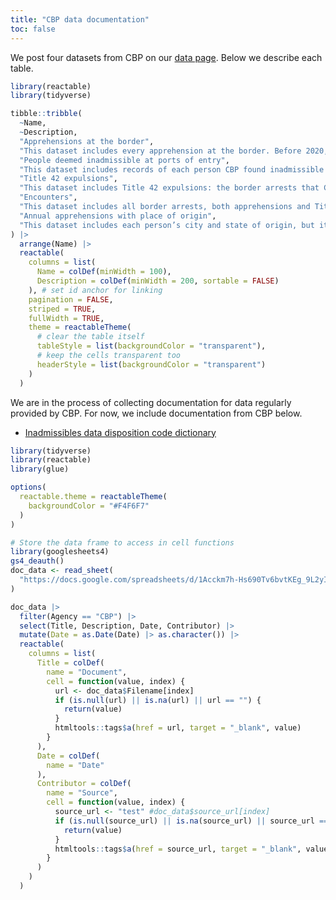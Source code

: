 ```yaml
---
title: "CBP data documentation"
toc: false
---
```


We post four datasets from CBP on our [data page](/data/cbp.html). Below we describe each table.

```r
library(reactable)
library(tidyverse)

tibble::tribble(
  ~Name,
  ~Description,
  "Apprehensions at the border",
  "This dataset includes every apprehension at the border. Before 2020, all border arrests were apprehensions, and these files therefore include all arrests for those years. With the onset of the Title 42 pandemic expulsions program, some border arrests led to expulsions, which CBP does not categorize as apprehensions.",
  "People deemed inadmissible at ports of entry",
  "This dataset includes records of each person CBP found inadmissible at a port of entry. These are mostly asylum seekers.",
  "Title 42 expulsions",
  "This dataset includes Title 42 expulsions: the border arrests that CBP does not categorize as apprehensions.",
  "Encounters",
  "This dataset includes all border arrests, both apprehensions and Title 42 expulsions. Notice, however, that it exists currently only for a relatively short period.",
  "Annual apprehensions with place of origin",
  "This dataset includes each person’s city and state of origin, but it lacks precise dates for each apprehension (it shows only the fiscal year), limiting its use. The file names suggest that these files only contain family apprehensions, but they actually contain all apprehensions."
) |>
  arrange(Name) |>
  reactable(
    columns = list(
      Name = colDef(minWidth = 100),
      Description = colDef(minWidth = 200, sortable = FALSE)
    ), # set id anchor for linking
    pagination = FALSE,
    striped = TRUE,
    fullWidth = TRUE,
    theme = reactableTheme(
      # clear the table itself
      tableStyle = list(backgroundColor = "transparent"),
      # keep the cells transparent too
      headerStyle = list(backgroundColor = "transparent")
    )
  )
```

We are in the process of collecting documentation for data regularly provided by CBP. For now, we include documentation from CBP below.

- [Inadmissibles data disposition code dictionary](https://ucla.box.com/shared/static/lhnuflx0nreiqapxvoi7zl0yan1u03g2.pdf)



```r
library(tidyverse)
library(reactable)
library(glue)

options(
  reactable.theme = reactableTheme(
    backgroundColor = "#F4F6F7"
  )
)

# Store the data frame to access in cell functions
library(googlesheets4)
gs4_deauth()
doc_data <- read_sheet(
  "https://docs.google.com/spreadsheets/d/1Acckm7h-Hs690Tv6bvtKEg_9L2yITqp0QqN5hN2dhWw/edit?gid=0#gid=0"
)

doc_data |>
  filter(Agency == "CBP") |>
  select(Title, Description, Date, Contributor) |>
  mutate(Date = as.Date(Date) |> as.character()) |>
  reactable(
    columns = list(
      Title = colDef(
        name = "Document",
        cell = function(value, index) {
          url <- doc_data$Filename[index]
          if (is.null(url) || is.na(url) || url == "") {
            return(value)
          }
          htmltools::tags$a(href = url, target = "_blank", value)
        }
      ),
      Date = colDef(
        name = "Date"
      ),
      Contributor = colDef(
        name = "Source",
        cell = function(value, index) {
          source_url <- "test" #doc_data$source_url[index]
          if (is.null(source_url) || is.na(source_url) || source_url == "") {
            return(value)
          }
          htmltools::tags$a(href = source_url, target = "_blank", value)
        }
      )
    )
  )
```